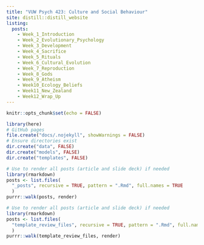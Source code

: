 ```yaml
---
title: "VUW Psych 423: Culture and Social Behaviour"
site: distill::distill_website
listing: 
  posts:
    - Week_1_Introduction
    - Week_2_Evolutionary_Psychology
    - Week_3_Development
    - Week_4_Sacrifice
    - Week_5_Rituals
    - Week_6_Cultural_Evolution
    - Week_7_Reproduction
    - Week_8_Gods
    - Week_9_Atheism
    - Week10_Ecology_Beliefs
    - Week11_New_Zealand
    - Week12_Wrap_Up
---
```


```r
knitr::opts_chunk$set(echo = FALSE)
```

```r
library(here)
# GitHub pages
file.create("docs/.nojekyll", showWarnings = FALSE)
# Ensure directories exist
dir.create("data", FALSE)
dir.create("models", FALSE)
dir.create("templates", FALSE)
```

<!-- ```{r render-everything, include = FALSE, eval = FALSE} -->
<!-- # Use to render all posts (article and slide deck) if needed -->
<!-- library(rmarkdown) -->
<!-- posts <- list.files( -->
<!--   "_posts", recursive = TRUE, pattern = ".Rmd", full.names = TRUE -->
<!--   ) -->
<!-- purrr::walk(posts, render) -->
<!-- ``` -->


<!-- ```{r render-everything_templates, include = FALSE, eval = FALSE} -->
<!-- # Use to render all posts (article and slide deck) if needed -->
<!-- library(rmarkdown) -->
<!-- posts <- list.files( -->
<!--   "template_review_files", recursive = TRUE, pattern = ".Rmd", full.names = TRUE -->
<!--   ) -->
<!-- purrr::walk(template_review_files, render) -->
<!-- ``` -->

```r
# Use to render all posts (article and slide deck) if needed
library(rmarkdown)
posts <- list.files(
  "_posts", recursive = TRUE, pattern = ".Rmd", full.names = TRUE
  )
purrr::walk(posts, render)
```


```r
# Use to render all posts (article and slide deck) if needed
library(rmarkdown)
posts <- list.files(
  "template_review_files", recursive = TRUE, pattern = ".Rmd", full.names = TRUE
  )
purrr::walk(template_review_files, render)
```

